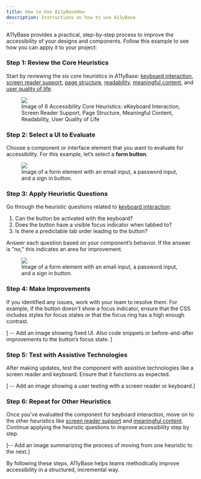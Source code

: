 ```yaml
---
title: How to Use A11yBaseHow
description: Instructions on how to use A11yBase
---
```


A11yBase provides a practical, step-by-step process to improve the accessibility of your designs and components. Follow this example to see how you can apply it to your project:

### Step 1: Review the Core Heuristics

Start by reviewing the six core heuristics in A11yBase: <a href="core-heuristics/keyboard-interaction/overview">keyboard interaction</a>, <a href="core-heuristics/screen-reader-support/overview">screen reader support</a>, <a href="core-heuristics/page-structure/overview">page structure</a>, <a href="core-heuristics/readability/overview">readability</a>, <a href="core-heuristics/meaningful-content/overview">meaningful content</a>, and <a href="core-heuristics/user-qol/overview">user quality of life</a>.

<figure>
<img src="/images/getting-started/core_a11y.webp" />
	<figcaption>Image of 6 Accessibility Core Heuristics: eKeyboard Interaction, Screen Reader Support, Page Structure, Meaningful Content, Readability, User Quality of Life</figcaption>
</figure>

### Step 2: Select a UI to Evaluate

Choose a component or interface element that you want to evaluate for accessibility. For this example, let’s select a **form button**.

<figure style={{textAlign: 'center'}} >
	<img src="/images/getting-started/form_example.jpg" style={{margin: 'auto'}} />
	<figcaption >Image of a form element with an email input, a password input, and a sign in button.</figcaption>
</figure>

### Step 3: Apply Heuristic Questions

Go through the heuristic questions related to <a href="core-heuristics/keyboard-interaction/overview">keyboard interaction</a>:
1. Can the button be activated with the keyboard?
2. Does the button have a visible focus indicator when tabbed to?
3. Is there a predictable tab order leading to the button?

Answer each question based on your component’s behavior. If the answer is "no," this indicates an area for improvement.

<figure style={{textAlign: 'center'}} >
	<img src="/images/getting-started/heuristic_example.jpg" style={{margin: 'auto'}} />
	<figcaption >Image of a form element with an email input, a password input, and a sign in button.</figcaption>
</figure>

### Step 4: Make Improvements

If you identified any issues, work with your team to resolve them. For example, if the button doesn't show a focus indicator, ensure that the CSS includes styles for focus states or that the focus ring has a high enough contrast.

[ -- Add an image showing fixed UI. Also code snippets or before-and-after improvements to the button’s focus state. ]

### Step 5: Test with Assistive Technologies

After making updates, test the component with assistive technologies like a screen reader and keyboard. Ensure that it functions as expected.

[ -- Add an image showing a user testing with a screen reader or keyboard.]

### Step 6: Repeat for Other Heuristics

Once you've evaluated the component for keyboard interaction, move on to the other heuristics like <a href="core-heuristics/screen-reader-support/overview">screen reader support</a> and <a href="core-heuristics/meaningful-content/overview">meaningful content</a>. Continue applying the heuristic questions to improve accessibility step by step.

[-- Add an image summarizing the process of moving from one heuristic to the next.]

By following these steps, A11yBase helps teams methodically improve accessibility in a structured, incremental way.
